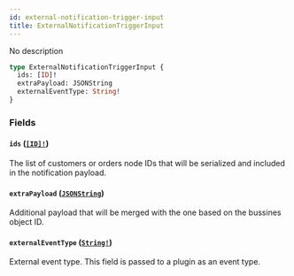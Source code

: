```yaml
---
id: external-notification-trigger-input
title: ExternalNotificationTriggerInput
---
```


No description

```graphql
type ExternalNotificationTriggerInput {
  ids: [ID]!
  extraPayload: JSONString
  externalEventType: String!
}
```

### Fields

#### `ids` ([`[ID]!`](/developer/api-reference/scalars/id))

The list of customers or orders node IDs that will be serialized and included in the notification payload.

#### `extraPayload` ([`JSONString`](/developer/api-reference/scalars/json-string))

Additional payload that will be merged with the one based on the bussines object ID.

#### `externalEventType` ([`String!`](/developer/api-reference/scalars/string))

External event type. This field is passed to a plugin as an event type.
